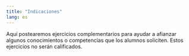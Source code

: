 ```yaml
---
title: "Indicaciones"
lang: es
---
```


Aquí postearemos ejercicios complementarios para ayudar a afianzar algunos conocimientos o competencias que los alumnos soliciten. Estos ejercicios no serán calificados. 
